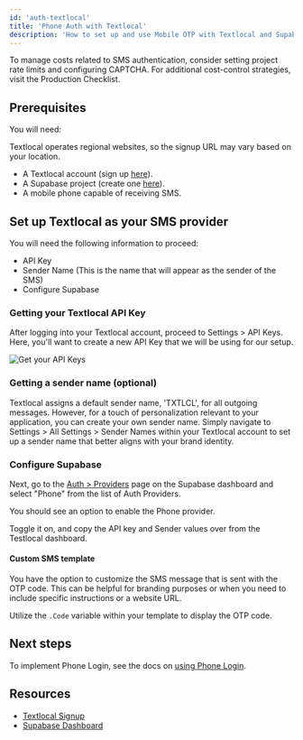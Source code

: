 ```yaml
---
id: 'auth-textlocal'
title: 'Phone Auth with Textlocal'
description: 'How to set up and use Mobile OTP with Textlocal and Supabase.'
---
```


<Admonition type="tip">

To manage costs related to SMS authentication, consider setting project rate limits and configuring CAPTCHA. For additional cost-control strategies, visit the Production Checklist.

</Admonition>

## Prerequisites

You will need:

<Admonition type="note">

Textlocal operates regional websites, so the signup URL may vary based on your location.

</Admonition>

- A Textlocal account (sign up [here](https://www.textlocal.com/signup)).
- A Supabase project (create one [here](https://supabase.com/dashboard)).
- A mobile phone capable of receiving SMS.

## Set up Textlocal as your SMS provider

You will need the following information to proceed:

- API Key
- Sender Name (This is the name that will appear as the sender of the SMS)
- Configure Supabase

### Getting your Textlocal API Key

After logging into your Textlocal account, proceed to Settings > API Keys. Here, you'll want to create a new API Key that we will be using for our setup.

![Get your API Keys](/docs/img/guides/auth-textlocal/2.png)

### Getting a sender name (optional)

Textlocal assigns a default sender name, 'TXTLCL', for all outgoing messages. However, for a touch of personalization relevant to your application, you can create your own sender name. Simply navigate to Settings > All Settings > Sender Names within your Textlocal account to set up a sender name that better aligns with your brand identity.

### Configure Supabase

Next, go to the [Auth > Providers](https://supabase.com/dashboard/project/_/auth/providers) page on the Supabase dashboard and select "Phone" from the list of Auth Providers.

You should see an option to enable the Phone provider.

Toggle it on, and copy the API key and Sender values over from the Testlocal dashboard.

#### Custom SMS template

You have the option to customize the SMS message that is sent with the OTP code. This can be helpful for branding purposes or when you need to include specific instructions or a website URL.

Utilize the `.Code` variable within your template to display the OTP code.

## Next steps

To implement Phone Login, see the docs on [using Phone Login](/docs/guides/auth/phone-login#using-phone-login).

## Resources

- [Textlocal Signup](https://www.textlocal.com/sign-up)
- [Supabase Dashboard](https://supabase.com/dashboard)
